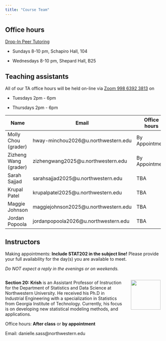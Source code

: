 ---
title: "Course Team"
---

## Office hours

[Drop-In Peer Tutoring](https://www.northwestern.edu/academic-support-learning/course-support/drop-in-peer-tutoring.html)

-   Sundays 8-10 pm, Schapiro Hall, 104

-   Wednesdays 8-10 pm, Shepard Hall, B25

## Teaching assistants

All of our TA office hours will be held on-line via [Zoom 998 6392 3813](https://northwestern.zoom.us/j/99863923813) on

-   Tuesdays 2pm - 6pm

-   Thursdays 2pm - 6pm

| Name                  | Email                                 | Office hours    |
|-----------------------|---------------------------------------|-----------------|
| Molly Chou (grader)   | hway-minchou2026@u.northwestern.edu   | By Appointment  |
| Zizheng Wang (grader) | zizhengwang2025@u.northwestern.edu    | By Appointment  |
| Sarah Sajjad          | sarahsajjad2025@u.northwestern.edu    | TBA             |
| Krupal Patel          | krupalpatel2025@u.northwestern.edu    | TBA             |
| Maggie Johnson        | maggiejohnson2025@u.northwestern.edu  | TBA             |
| Jordan Popoola        | jordanpopoola2026@u.northwestern.edu  | TBA             |

## Instructors

Making appointments: **Include STAT202 in the subject line!** Please provide your full availability for the day(s) you are available to meet.

*Do NOT expect a reply in the evenings or on weekends.*

::: columns
::: {.column width="80%"}
**Section 20: Krish** is an Assistant Professor of Instruction for the Department of Statistics and Data Science at Northwestern University. He received his Ph.D in Industrial Engineering with a specialization in Statistics from Georgia Institute of Technology. Currently, his focus is on developing new statistical modeling methods, and applications.

Office hours: **After class** or **by appointment**

Email: danielle.sass\@northwestern.edu
:::

::: {.column width="20%"}
![](images/ta/profile_krish.jpg){height="1in"}
:::
:::

<!-- ::: columns -->

<!-- ::: {.column width="80%"} -->

<!-- **Section 21: Dr. Arend Kuyper** is an Associate Professor of Instruction for the Department of Statistics and Data Science at Northwestern University. Individual office hours can be made **by appointment** by emailing a-kuyper\@northwestern.edu -->

<!-- ::: -->

<!-- ::: {.column width="20%"} -->

<!-- ![](images/ta/profile_kuyper.jpg){height="1in"} -->

<!-- ::: -->

<!-- ::: -->
